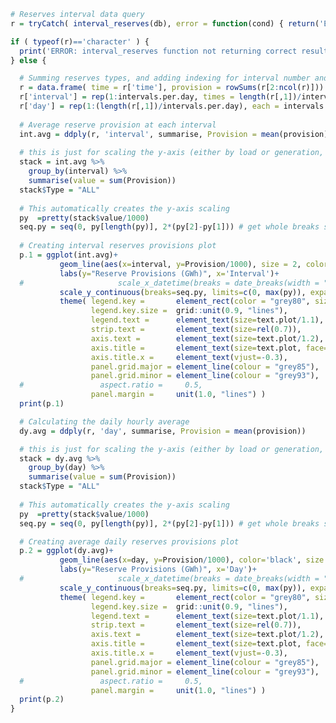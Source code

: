 
```r

# Reserves interval data query
r = tryCatch( interval_reserves(db), error = function(cond) { return('ERROR') })

if ( typeof(r)=='character' ) { 
  print('ERROR: interval_reserves function not returning correct results.')
} else {

  # Summing reserves types, and adding indexing for interval number and day.
  r = data.frame( time = r['time'], provision = rowSums(r[2:ncol(r)]))
  r['interval'] = rep(1:intervals.per.day, times = length(r[,1])/intervals.per.day)
  r['day'] = rep(1:(length(r[,1])/intervals.per.day), each = intervals.per.day)
  
  # Average reserve provision at each interval
  int.avg = ddply(r, 'interval', summarise, Provision = mean(provision))
  
  # this is just for scaling the y-axis (either by load or generation, whichever is bigger)
  stack = int.avg %>% 
    group_by(interval) %>%
    summarise(value = sum(Provision))
  stack$Type = "ALL"
              
  # This automatically creates the y-axis scaling
  py  =pretty(stack$value/1000)
  seq.py = seq(0, py[length(py)], 2*(py[2]-py[1])) # get whole breaks sequence
  
  # Creating interval reserves provisions plot
  p.1 = ggplot(int.avg)+
           geom_line(aes(x=interval, y=Provision/1000), size = 2, color = 'black')+    
           labs(y="Reserve Provisions (GWh)", x='Interval')+
  #                     scale_x_datetime(breaks = date_breaks(width = "1 month"), labels = date_format("%b"), expand = c(0, 0))+
           scale_y_continuous(breaks=seq.py, limits=c(0, max(py)), expand=c(0,0))+
           theme( legend.key =       element_rect(color = "grey80", size = 0.4),
                  legend.key.size =  grid::unit(0.9, "lines"), 
                  legend.text =      element_text(size=text.plot/1.1),
                  strip.text =       element_text(size=rel(0.7)),
                  axis.text =        element_text(size=text.plot/1.2), 
                  axis.title =       element_text(size=text.plot, face=2), 
                  axis.title.x =     element_text(vjust=-0.3),
                  panel.grid.major = element_line(colour = "grey85"),
                  panel.grid.minor = element_line(colour = "grey93"),
  #                 aspect.ratio =     0.5,
                  panel.margin =     unit(1.0, "lines") )
  print(p.1)

  # Calculating the daily hourly average
  dy.avg = ddply(r, 'day', summarise, Provision = mean(provision))

  # this is just for scaling the y-axis (either by load or generation, whichever is bigger)
  stack = dy.avg %>% 
    group_by(day) %>%
    summarise(value = sum(Provision))
  stack$Type = "ALL"
                  
  # This automatically creates the y-axis scaling
  py  =pretty(stack$value/1000)
  seq.py = seq(0, py[length(py)], 2*(py[2]-py[1])) # get whole breaks sequence

  # Creating average daily reserves provisions plot
  p.2 = ggplot(dy.avg)+
           geom_line(aes(x=day, y=Provision/1000), color='black', size = 2)+    
           labs(y="Reserve Provisions (GWh)", x='Day')+
  #                     scale_x_datetime(breaks = date_breaks(width = "1 month"), labels = date_format("%b"), expand = c(0, 0))+
           scale_y_continuous(breaks=seq.py, limits=c(0, max(py)), expand=c(0,0))+
           theme( legend.key =       element_rect(color = "grey80", size = 0.4),
                  legend.key.size =  grid::unit(0.9, "lines"), 
                  legend.text =      element_text(size=text.plot/1.1),
                  strip.text =       element_text(size=rel(0.7)),
                  axis.text =        element_text(size=text.plot/1.2), 
                  axis.title =       element_text(size=text.plot, face=2), 
                  axis.title.x =     element_text(vjust=-0.3),
                  panel.grid.major = element_line(colour = "grey85"),
                  panel.grid.minor = element_line(colour = "grey93"),
  #                 aspect.ratio =     0.5,
                  panel.margin =     unit(1.0, "lines") )
  print(p.2)
}
```
